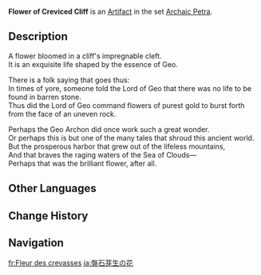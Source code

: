 {{Artifact Infobox
|image = Item Flower of Creviced Cliff.png
|set   = Archaic Petra
|piece = Flower of Life
}}
{{Description|A flower born of the minerals and rocks of cliffside cracks. The way its petals blow in the wind makes it seem alive.}}
'''Flower of Creviced Cliff''' is an [[Artifact]] in the set [[Archaic Petra]].

==Description==
A flower bloomed in a cliff's impregnable cleft.<br />It is an exquisite life shaped by the essence of Geo.

There is a folk saying that goes thus:<br />In times of yore, someone told the Lord of Geo that there was no life to be found in barren stone.<br />Thus did the Lord of Geo command flowers of purest gold to burst forth from the face of an uneven rock.

Perhaps the Geo Archon did once work such a great wonder.<br />Or perhaps this is but one of the many tales that shroud this ancient world.<br />But the prosperous harbor that grew out of the lifeless mountains,<br />And that braves the raging waters of the Sea of Clouds—<br />Perhaps that was the brilliant flower, after all.

==Other Languages==
{{Other Languages
|en      = Flower of Creviced Cliff
|zhs     = 磐陀裂生之花
|zhs_rm  = Pán Tuó Liè Shēng zhī Huā
|zht     = 磐陀裂生之花
|zht_rm  = Pán Tuó Liè Shēng zhī Huā
|zh_tl   = 
|ja      = 盤石芽生の花
|ja_rm   = Banjaku Mebae no Hana{{Assumed}}
|ja_tl   = Boulder Bud Flower
|ko      = 바위 틈에서 자라난 꽃
|ko_rm   = Bawi Teumeseo Jaranan Kkot
|ko_tl   = Saxicoline Flower
|es      = Flor del Acantilado Agrietado
|es_tl   = Flower of the Cracked Cliff
|fr      = Fleur des crevasses
|fr_tl   = Flower of the Cracks
|ru      = Цветок скальных трещин
|ru_tl   = Flower of Rocky Crevices
|th      = Flower of Creviced Cliff
|vi      = Hoa Bàn Đà
|vi_tl   = 
|de      = Blüte der splitternden Felsen
|de_tl   = Flower of Splintering Crags
|id      = Flower of Creviced Cliff
|pt      = Flor do Penhasco Rachado
|pt_tl   = 
|tr      = Çatlak Uçurum Çiçeği
|tr_tl   = 
|it      = Fiore rupestre
|it_tl   = 
}}

==Change History==
{{Change History|1.0}}

==Navigation==
{{Artifact Set Navbox|Archaic Petra}}

[[fr:Fleur des crevasses]]
[[ja:盤石芽生の花]]